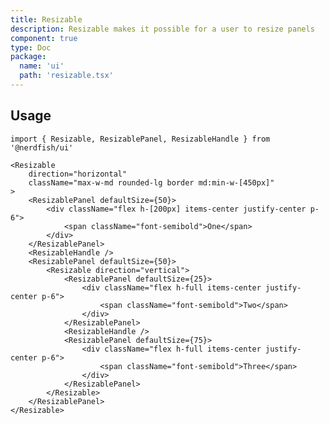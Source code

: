 ```yaml
---
title: Resizable
description: Resizable makes it possible for a user to resize panels
component: true
type: Doc
package:
  name: 'ui'
  path: 'resizable.tsx'
---
```


<ComponentExample src="/src/examples/resizable/demo.tsx">
	<ResizableDemo />
</ComponentExample>

## Usage

```tsx
import { Resizable, ResizablePanel, ResizableHandle } from '@nerdfish/ui'
```

```tsx
<Resizable
	direction="horizontal"
	className="max-w-md rounded-lg border md:min-w-[450px]"
>
	<ResizablePanel defaultSize={50}>
		<div className="flex h-[200px] items-center justify-center p-6">
			<span className="font-semibold">One</span>
		</div>
	</ResizablePanel>
	<ResizableHandle />
	<ResizablePanel defaultSize={50}>
		<Resizable direction="vertical">
			<ResizablePanel defaultSize={25}>
				<div className="flex h-full items-center justify-center p-6">
					<span className="font-semibold">Two</span>
				</div>
			</ResizablePanel>
			<ResizableHandle />
			<ResizablePanel defaultSize={75}>
				<div className="flex h-full items-center justify-center p-6">
					<span className="font-semibold">Three</span>
				</div>
			</ResizablePanel>
		</Resizable>
	</ResizablePanel>
</Resizable>
```

